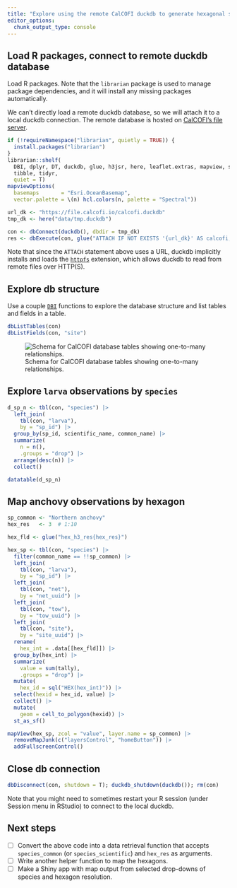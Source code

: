 ```yaml
---
title: "Explore using the remote CalCOFI duckdb to generate hexagonal summaries"
editor_options: 
  chunk_output_type: console
---
```


## Load R packages, connect to remote duckdb database

Load R packages. Note that the `librarian` package is used to manage package dependencies, and it will install any missing packages automatically.

We can't directly load a remote duckdb database, so we will attach it to a local duckdb connection. The remote database is hosted on [CalCOFI's file server](https://file.calcofi.io/).

```r
if (!requireNamespace("librarian", quietly = TRUE)) {
  install.packages("librarian")
}
librarian::shelf(
  DBI, dplyr, DT, duckdb, glue, h3jsr, here, leaflet.extras, mapview, sf, 
  tibble, tidyr,
  quiet = T)
mapviewOptions(
  basemaps       = "Esri.OceanBasemap",
  vector.palette = \(n) hcl.colors(n, palette = "Spectral"))

url_dk <- "https://file.calcofi.io/calcofi.duckdb"
tmp_dk <- here("data/tmp.duckdb")

con <- dbConnect(duckdb(), dbdir = tmp_dk)
res <- dbExecute(con, glue("ATTACH IF NOT EXISTS '{url_dk}' AS calcofi; USE calcofi"))
```

Note that since the `ATTACH` statement above uses a URL, duckdb implicitly installs and loads the [`httpfs`](https://duckdb.org/docs/stable/core_extensions/httpfs/overview.html) extension, which allows duckdb to read from remote files over HTTP(S).

## Explore db structure

Use a couple [`DBI`](https://dbi.r-dbi.org/) functions to explore the database structure and list tables and fields in a table.

```r
dbListTables(con)
dbListFields(con, "site")
```


![Schema for CalCOFI database tables showing one-to-many  relationships.](./figures/calcofi-noaa-db_schema.png){#fig-schema}

## Explore `larva` observations by `species`

```r
d_sp_n <- tbl(con, "species") |> 
  left_join(
    tbl(con, "larva"),
    by = "sp_id") |>
  group_by(sp_id, scientific_name, common_name) |>
  summarize(
    n = n(),
    .groups = "drop") |> 
  arrange(desc(n)) |>
  collect()

datatable(d_sp_n)
```

## Map anchovy observations by hexagon

```r
sp_common <- "Northern anchovy"
hex_res   <- 3  # 1:10

hex_fld <- glue("hex_h3_res{hex_res}")

hex_sp <- tbl(con, "species") |> 
  filter(common_name == !!sp_common) |>
  left_join(
    tbl(con, "larva"),
    by = "sp_id") |>
  left_join(
    tbl(con, "net"),
    by = "net_uuid") |>
  left_join(
    tbl(con, "tow"),
    by = "tow_uuid") |>
  left_join(
    tbl(con, "site"),
    by = "site_uuid") |>
  rename(
    hex_int = .data[[hex_fld]]) |>
  group_by(hex_int) |>
  summarize(
    value = sum(tally),
    .groups = "drop") |> 
  mutate(
    hex_id = sql("HEX(hex_int)")) |> 
  select(hexid = hex_id, value) |> 
  collect() |> 
  mutate(
    geom = cell_to_polygon(hexid)) |> 
  st_as_sf()

mapView(hex_sp, zcol = "value", layer.name = sp_common) |> 
  removeMapJunk(c("layersControl", "homeButton")) |> 
  addFullscreenControl()
```

## Close db connection

```r
dbDisconnect(con, shutdown = T); duckdb_shutdown(duckdb()); rm(con)
```

Note that you might need to sometimes restart your R session (under Session menu in RStudio) to connect to the local duckdb.

## Next steps

- [ ] Convert the above code into a data retrieval function that accepts `species_common` (or `species_scientific`) and `hex_res` as arguments.
- [ ] Write another helper function to map the hexagons.
- [ ] Make a Shiny app with map output from selected drop-downs of species and hexagon resolution.
